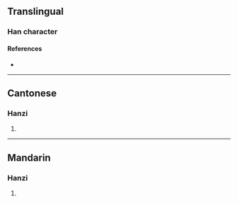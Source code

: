 {{character info}}
==Translingual==

===Han character===
{{Han char|rn=75|rad=木|as=12|sn=16|four=|canj=DJPB|ids=⿰木甯}}

====References====
* {{Han ref|kx=0554.130|dkj=15567|dj=0943.050|hdz=21296.060|uh=6A63|ud=27235}}

----

==Cantonese==

===Hanzi===
{{yue-hanzi|jyut=[[ning5]], [[ling5]]|y=ning5, ling5}}

# {{rfdef|yue|sort=木12}}

----

==Mandarin==

===Hanzi===
{{cmn-hanzi|pin=[[nǐng]] ([[ning3]])|wg=ning<sup>3</sup>}}

# {{rfdef|cmn|sort=木12}}